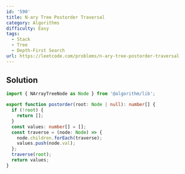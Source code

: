 ```yaml
---
id: '590'
title: N-ary Tree Postorder Traversal
category: Algorithms
difficulty: Easy
tags:
  - Stack
  - Tree
  - Depth-First Search
url: https://leetcode.com/problems/n-ary-tree-postorder-traversal
---
```


## Solution

```typescript showLineNumbers
import { NArrayTreeNode as Node } from '@algorithm/lib';

export function postorder(root: Node | null): number[] {
  if (!root) {
    return [];
  }
  const values: number[] = [];
  const traverse = (node: Node) => {
    node.children.forEach(traverse);
    values.push(node.val);
  };
  traverse(root);
  return values;
}
```
